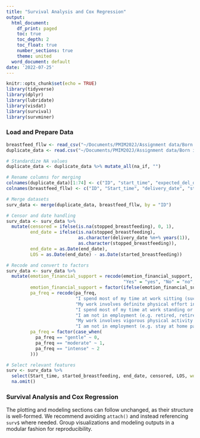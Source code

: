 ```yaml
---
title: "Survival Analysis and Cox Regression"
output:
  html_document:
    df_print: paged
    toc: true
    toc_depth: 2
    toc_float: true
    number_sections: true
    theme: united
  word_document: default
date: '2022-07-25'
---
```


```r
knitr::opts_chunk$set(echo = TRUE)
library(tidyverse)
library(dplyr)
library(lubridate)
library(visdat)
library(survival)
library(survminer)
```

### Load and Prepare Data
```r
breastfeed_fllw <- read_csv("~/Documents/PMIM202J/Assignment data/Born in Wales Data June 2022 2/Born in Wales Follow-up Data June 2022.csv")
duplicate_data <- read.csv("~/Documents/PMIM202J/Assignment data/Born in Wales Data June 2022 2/Born in Wales Data June 2022.csv")

# Standardize NA values
duplicate_data <- duplicate_data %>% mutate_all(na_if, "")

# Rename columns for merging
colnames(duplicate_data)[1:74] <- c("ID", "start_time", "expected_del_date", "language", "ethnicity", "nationality", "relationship", "sexuality", "covid_symp", "symp_start", "symp_type", "covid_treat", "test", "low_mood", "interest", "depression", "sleep_stat", "tiredness", "eating", "down_feeling", "trouble", "movement", "suicidal", "smoke", "alcohol_intake", "anxiety", "worry_ctrl", "worry_too_much", "trouble_relaxing", "restlessness", "annoyed_irritable", "scared", "pa_freq", "pa", "cycling", "walking", "home_childcare", "gardening", "walk_pace", "weight", "height", "preg_stress", "rel_issues", "legal_financial_issues", "victim_of_crime", "serious_illness", "death", "covid_related", "emotion_financial_support", "stress_range", "healthcare_range", "covid_preg_change", "maternity_care", "midwife_support", "baby_feed", "other_children", "no_children", "child_age_gap", "occupation", "education", "work", "work_basis", "no_occupants", "income", "talk_to_outsiders", "contact_with_outsiders", "answers_count", "wimd_2019_rank", "wimd_2019_decile", "wimd_2019_quintile", "wimd_2019_quantile", "covid_vaccine_during_preg", "submit")
colnames(breastfeed_fllw) <- c("ID", "Start_time", "delivery_date", "started_breastfeeding", "stopped_breastfeeding")

# Merge datasets
surv_data <- merge(duplicate_data, breastfeed_fllw, by = "ID")

# Censor and date handling
surv_data <- surv_data %>%
  mutate(censored = ifelse(is.na(stopped_breastfeeding), 0, 1),
         end_date = ifelse(is.na(stopped_breastfeeding),
                           as.character(delivery_date %m+% years(1)),
                           as.character(stopped_breastfeeding)),
         end_date = as.Date(end_date),
         LOS = as.Date(end_date) - as.Date(started_breastfeeding))

# Recode and convert to factors
surv_data <- surv_data %>%
  mutate(emotion_financial_support = recode(emotion_financial_support,
                                            "Yes" = "yes", "No" = "no", "No " = "no"),
         emotion_financial_support = factor(ifelse(emotion_financial_support == "yes", 0, 1)),
         pa_freq = recode(pa_freq,
                          "I spend most of my time at work sitting (such as in an office)" = "gentle",
                          "My work involves definite physical effort including handling of heavy objects and use of tools (e.g. cleaner, hospital nurse, gardener, postal delivery workers etc.)" = "intense",
                          "I spend most of my time at work standing or walking. However, my work does not require much intense physical effort (e.g. shop assistant, hairdresser, security guard, childminder, etc.)" = "moderate",
                          "I am not in employment (e.g. retired, retired for health reasons, unemployed, full-time carer etc.)" = "gentle",
                          "My work involves vigorous physical activity including handling of very heavy objects (e.g. construction worker, refuse collector, etc.)" = "intense",
                          "I am not in employment (e.g. stay at home parent, unemployed, full-time carer etc.)" = "gentle"),
         pa_freq = factor(case_when(
           pa_freq == "gentle" ~ 0,
           pa_freq == "moderate" ~ 1,
           pa_freq == "intense" ~ 2
         )))

# Select relevant features
surv <- surv_data %>%
  select(Start_time, started_breastfeeding, end_date, censored, LOS, workload = pa_freq, domestic_support = emotion_financial_support) %>%
  na.omit()
```

### Survival Analysis and Cox Regression
The plotting and modeling sections can follow unchanged, as their structure is well-formed. We recommend avoiding `attach()` and instead referencing `surv$` where needed. Group visualizations and modeling outputs in a modular fashion for reproducibility.
